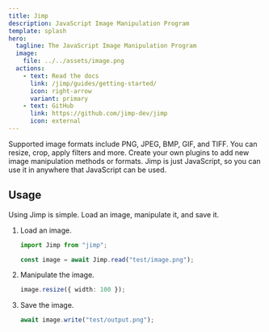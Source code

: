 ```yaml
---
title: Jimp
description: JavaScript Image Manipulation Program
template: splash
hero:
  tagline: The JavaScript Image Manipulation Program
  image:
    file: ../../assets/image.png
  actions:
    - text: Read the docs
      link: /jimp/guides/getting-started/
      icon: right-arrow
      variant: primary
    - text: GitHub
      link: https://github.com/jimp-dev/jimp
      icon: external
---
```



<CardGrid>
  <Card title="Image Formats" icon="pencil">
    Supported image formats include PNG, JPEG, BMP, GIF, and TIFF.
  </Card>
  <Card title="Image Manipulation" icon="add-document">
    You can resize, crop, apply filters and more.
  </Card>
  <Card title="Pluggable" icon="setting">
    Create your own plugins to add new image manipulation methods or formats.
  </Card>
  <Card title="Just JavaScript" icon="open-book">
    Jimp is just JavaScript, so you can use it in anywhere that JavaScript can
    be used.
  </Card>
</CardGrid>

## Usage

Using Jimp is simple.
Load an image, manipulate it, and save it.

<Steps>

1. Load an image.

   ```ts
   import Jimp from "jimp";

   const image = await Jimp.read("test/image.png");
   ```

2. Manipulate the image.

   ```ts
   image.resize({ width: 100 });
   ```

3. Save the image.

   ```ts
   await image.write("test/output.png");
   ```

</Steps>

<CardGrid>
  <LinkCard title="Getting Started" href="/jimp/guides/getting-started/" />
  <LinkCard title="API Reference" href="/jimp/api/jimp/classes/jimp/" />
</CardGrid>
